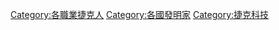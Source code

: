 [[Category:各職業捷克人|Category:各職業捷克人]]
[[Category:各國發明家|Category:各國發明家]]
[[Category:捷克科技|Category:捷克科技]]